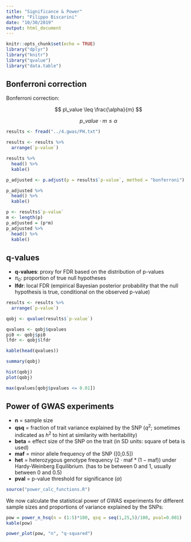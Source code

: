 ```yaml
---
title: "Significance & Power"
author: "Filippo Biscarini"
date: "10/30/2019"
output: html_document
---
```


```r
knitr::opts_chunk$set(echo = TRUE)
library("dplyr")
library("knitr")
library("qvalue")
library("data.table")
```

## Bonferroni correction

Bonferroni correction:

$$
p\_value \leq \frac{\alpha}{m}
$$

$$
p\_value \cdot m \leq \alpha
$$

```r
results <- fread("../4.gwas/PH.txt")

results <- results %>%
  arrange(`p-value`)

results %>%
  head() %>%
  kable()
```

```r
p_adjusted <- p.adjust(p = results$`p-value`, method = "bonferroni")

p_adjusted %>%
  head() %>%
  kable()
```

```r
p <- results$`p-value`
m <- length(p)
p_adjusted = (p*m)
p_adjusted %>%
  head() %>%
  kable()
```

## q-values

- **q-values**: proxy for FDR based on the distribution of p-values
- $\pi_0$: proportion of true null hypotheses
- **lfdr**: local FDR (empirical Bayesian posterior probability that the null hypothesis is true, conditional on the observed p-value)

```r
results <- results %>%
  arrange(`p-value`)

qobj <- qvalue(results$`p-value`)

qvalues <- qobj$qvalues
pi0 <- qobj$pi0
lfdr <- qobj$lfdr

kable(head(qvalues))
```


```r
summary(qobj)
```


```r
hist(qobj)
plot(qobj)
```

```r
max(qvalues[qobj$pvalues <= 0.01])
```

## Power of GWAS experiments

- **n** = sample size
- **qsq** = fraction of trait variance explained by the SNP ($q^2$; sometimes indicated as $h^2$ to hint at similarity with heritability)
- **beta** = effect size of the SNP on the trait (in SD units: square of beta is used)
- **maf** = minor allele frequency of the SNP ([0,0.5])
- **het** = heterozygous genotype frequency ($2 \cdot \text{maf}*(1-\text{maf})$) under Hardy-Weinberg Equilibrium. (has to be between 0 and 1, usually between 0 and 0.5)
- **pval** = p-value threshold for significance ($\alpha$) 


```r
source("power_calc_functions.R")
```

We now calculate the statistical power of GWAS experiments for different sample sizes and proportions of variance explained by the SNPs:

```r
pow = power_n_hsq(n = (1:5)*100, qsq = seq(1,25,5)/100, pval=0.001)
kable(pow)
```

```r
power_plot(pow, "n", "q-squared")
```
